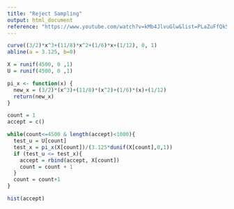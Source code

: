 ```yaml
---
title: "Reject Sampling"
output: html_document
reference: "https://www.youtube.com/watch?v=kMb4JlvuGlw&list=PLaZuFfQk5gXN1Lt9lerIa5mtOzzQaKfDM&index=2"
---
```

```r
curve((3/2)*x^3+(11/8)*x^2+(1/6)*x+(1/12), 0, 1)
abline(a = 3.125, b=0)
```
```r
X = runif(4500, 0 ,1)
U = runif(4500, 0 ,1)
```

```r
pi_x <- function(x) {
  new_x = (3/2)*(x^3)+(11/8)*(x^2)+(1/6)*(x)+(1/12)
  return(new_x)
}
```

```r
count = 1
accept = c()
```

```r
while(count<=4500 & length(accept)<1000){
  test_u = U[count]
  test_x = pi_x(X[count])/(3.125*dunif(X[count],0,1))
  if (test_u <= test_x){
    accept = rbind(accept, X[count])
    count = count + 1
  }
  count = count+1
}
```

```r
hist(accept)
```

